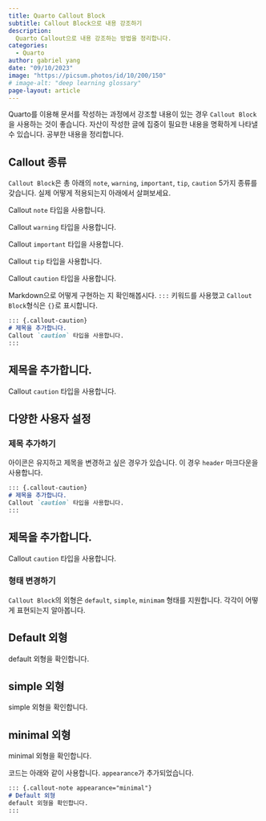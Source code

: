 ```yaml
---
title: Quarto Callout Block
subtitle: Callout Block으로 내용 강조하기
description:
  Quarto Callout으로 내용 강조하는 방법을 정리합니다.
categories:
  - Quarto
author: gabriel yang
date: "09/10/2023"
image: "https://picsum.photos/id/10/200/150"
# image-alt: "deep learning glossary"
page-layout: article
---
```


Quarto를 이용해 문서를 작성하는 과정에서 강조할 내용이 있는 경우 `Callout Block`을 사용하는 것이 좋습니다. 자산이 작성한 글에 집중이 필요한 내용을 명확하게 나타낼 수 있습니다. 공부한 내용을 정리합니다.

## Callout 종류

`Callout Block`은 총 아래의 `note`, `warning`, `important`, `tip`, `caution` 5가지 종류를 갖습니다. 실제 어떻게 적용되는지 아래에서 살펴보세요.

::: {.callout-note}
Callout `note` 타입을 사용합니다.
:::

::: {.callout-warning}
Callout `warning` 타입을 사용합니다.
:::

::: {.callout-important}
Callout `important` 타입을 사용합니다.
:::

::: {.callout-tip}
Callout `tip` 타입을 사용합니다.
:::

::: {.callout-caution}
Callout `caution` 타입을 사용합니다.
:::

Markdown으로 어떻게 구현하는 지 확인해봅시다. `:::` 키워드를 사용했고 `Callout Block`형식은 `{}`로 표시합니다.

``` markdown
::: {.callout-caution}
# 제목을 추가합니다.
Callout `caution` 타입을 사용합니다.
:::
```
::: {.callout-caution}
# 제목을 추가합니다.
Callout `caution` 타입을 사용합니다.
:::



## 다양한 사용자 설정

### 제목 추가하기

아이콘은 유지하고 제목을 변경하고 싶은 경우가 있습니다. 이 경우 `header` 마크다운을 사용합니다.

``` markdown
::: {.callout-caution}
# 제목을 추가합니다.
Callout `caution` 타입을 사용합니다.
:::
```
::: {.callout-caution}
# 제목을 추가합니다.
Callout `caution` 타입을 사용합니다.
:::

### 형태 변경하기

`Callout Block`의 외형은 `default`, `simple`, `minimam` 형태를 지원합니다. 각각이 어떻게 표현되는지 알아봅니다.

::: {.callout-note appearance="default"}
# Default 외형
default 외형을 확인합니다.
:::

::: {.callout-note appearance="simple"}
# simple 외형
simple 외형을 확인합니다.
:::

::: {.callout-note appearance="minimal"}
# minimal 외형
minimal 외형을 확인합니다.
:::

코드는 아래와 같이 사용합니다. `appearance`가 추가되었습니다.
``` markdown
::: {.callout-note appearance="minimal"}
# Default 외형
default 외형을 확인합니다.
:::
```

